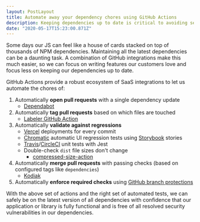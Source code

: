 ```yaml
---
layout: PostLayout
title: Automate away your dependency chores using GitHub Actions
description: Keeping dependencies up to date is critical to avoiding security vulnerabilities and keeping your codebase modern and maintainable. However, many modern applications and libraries are built on the shoulders of giants. Instead of manually keeping your dependencies up to date, delegate that task to GitHub Actions!
date: "2020-05-17T15:23:00.871Z"
---
```


Some days our JS can feel like a house of cards stacked on top of thousands of NPM dependencies. Maintaining all the latest dependencies can be a daunting task. A combination of GitHub integrations make this much easier, so we can focus on writing features our customers love and focus less on keeping our dependencies up to date.

GitHub Actions provide a robust ecosystem of SaaS integrations to let us automate the chores of:

1. Automatically **open pull requests** with a single dependency update
   - [Dependabot](https://dependabot.com/)
2. Automatically **tag pull requests** based on which files are touched
   - [Labeler GitHub Action](https://github.com/actions/labeler)
3. Automatically **validate against regressions**
   - [Vercel](https://vercel.com/) deployments for every commit
   - [Chromatic](https://www.chromatic.com/) automatic UI regression tests using [Storybook](https://storybook.js.org/) stories
   - [Travis](https://travis-ci.org/)/[CircleCI](https://circleci.com/) unit tests with Jest
   - Double-check `dist` file sizes don't change
     - [compressed-size-action](https://github.com/preactjs/compressed-size-action)
4. Automatically **merge pull requests** with passing checks (based on configured tags like `dependencies`)
   - [Kodiak](https://kodiakhq.com/)
5. Automatically **enforce required checks** using [GitHub branch protections](https://help.github.com/en/articles/configuring-protected-branches)

With the above set of actions and the right set of automated tests, we can safely be on the latest version of all dependencies with confidence that our application or library is fully functional and is free of all resolved security vulnerabilities in our dependencies.
